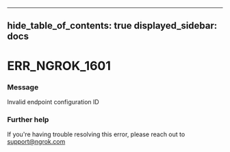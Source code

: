 

---
hide_table_of_contents: true
displayed_sidebar: docs
---


# ERR_NGROK_1601

### Message
Invalid endpoint configuration ID

<ErrorDetails />



### Further help
If you're having trouble resolving this error, please reach out to [support@ngrok.com](mailto:support@ngrok.com?subject=Help%20with%20ERR_NGROK_1601)


